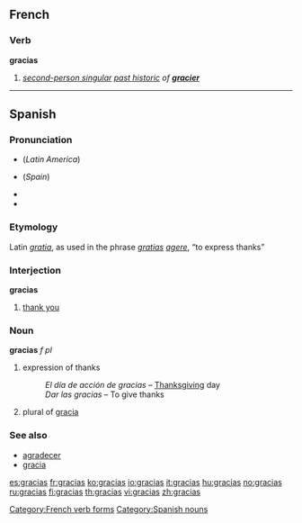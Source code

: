 {{also|Gracias}}
==French==

===Verb===
'''gracias'''

# ''[[second-person singular]] [[past historic]] of '''[[gracier]]'''''

[[Category:French verb forms]]

----

==Spanish==

===Pronunciation===
* {{IPA|/ˈgrasjas/|lang=es}} (''Latin America'')
* {{IPA|/ˈgraθjas̺/|lang=es}} (''Spain'')
* {{audio|Spanish gracias.ogg|audio}}
* {{audio|Gracias.ogg|audio}}

===Etymology===
Latin ''[[gratia]]'', as used in the phrase ''[[gratia]]s [[agere]]'', “to express thanks”

===Interjection===
'''gracias'''

# [[thank you]]

===Noun===
'''gracias''' ''f'' ''pl''

# expression of thanks
#: ''El día de acción de gracias'' &ndash; [[Thanksgiving]] day
#: ''Dar las gracias'' &ndash; To give thanks
# plural of [[gracia]]

===See also===
* [[agradecer]]
* [[gracia]]

[[Category:Spanish nouns]]

[[es:gracias]]
[[fr:gracias]]
[[ko:gracias]]
[[io:gracias]]
[[it:gracias]]
[[hu:gracias]]
[[no:gracias]]
[[ru:gracias]]
[[fi:gracias]]
[[th:gracias]]
[[vi:gracias]]
[[zh:gracias]]